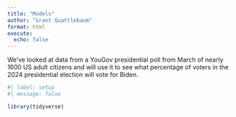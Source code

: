```yaml
---
title: "Models"
author: "Grant Quattlebaum"
format: html
execute: 
  echo: false
---
```


We've looked at data from a YouGov presidential poll from March of nearly 1600 US adult citizens and will use it to see what percentage of voters in the 2024 presidential election will vote for Biden.

```r
#| label: setup
#| message: false

library(tidyverse)
```

